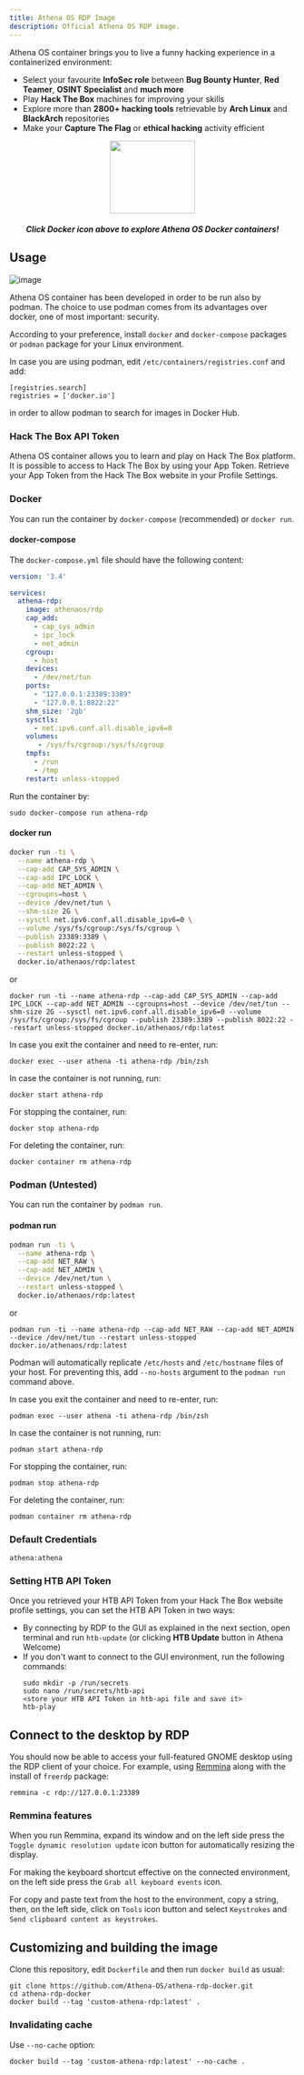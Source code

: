 ```yaml
---
title: Athena OS RDP Image
description: Official Athena OS RDP image.
---
```


Athena OS container brings you to live a funny hacking experience in a containerized environment:

* Select your favourite **InfoSec role** between **Bug Bounty Hunter**, **Red Teamer**, **OSINT Specialist** and **much more**
* Play **Hack The Box** machines for improving your skills
* Explore more than **2800+ hacking tools** retrievable by **Arch Linux** and **BlackArch** repositories
* Make your **Capture The Flag** or **ethical hacking** activity efficient

<p align="center">
  <a href="https://hub.docker.com/u/athenaos"><img src="https://user-images.githubusercontent.com/83867734/224526828-b4f2a470-d539-494d-9ac0-34568a75af3a.png" width="150" height="128" /></a>
</p>
<h5 align="center">
Click Docker icon above to explore Athena OS Docker containers!
</h5>

## Usage

![image](@assets/images/container-motd.png)

Athena OS container has been developed in order to be run also by podman. The choice to use podman comes from its advantages over docker, one of most important: security.

According to your preference, install `docker` and `docker-compose` packages or `podman` package for your Linux environment.

In case you are using podman, edit `/etc/containers/registries.conf` and add:
```
[registries.search]
registries = ['docker.io']
```
in order to allow podman to search for images in Docker Hub.

### Hack The Box API Token

Athena OS container allows you to learn and play on Hack The Box platform. It is possible to access to Hack The Box by using your App Token. Retrieve your App Token from the Hack The Box website in your Profile Settings.

### Docker

You can run the container by `docker-compose` (recommended) or `docker run`.

#### docker-compose

The `docker-compose.yml` file should have the following content:
```yaml
version: '3.4'

services:
  athena-rdp:
    image: athenaos/rdp
    cap_add:
      - cap_sys_admin
      - ipc_lock
      - net_admin
    cgroup:
      - host
    devices:
      - /dev/net/tun
    ports:
      - "127.0.0.1:23389:3389"
      - "127.0.0.1:8022:22"
    shm_size: '2gb'
    sysctls:
      - net.ipv6.conf.all.disable_ipv6=0
    volumes:
       - /sys/fs/cgroup:/sys/fs/cgroup
    tmpfs:
      - /run
      - /tmp
    restart: unless-stopped
```

Run the container by:
```
sudo docker-compose run athena-rdp
```

#### docker run

```bash
docker run -ti \
  --name athena-rdp \
  --cap-add CAP_SYS_ADMIN \
  --cap-add IPC_LOCK \
  --cap-add NET_ADMIN \
  --cgroupns=host \
  --device /dev/net/tun \
  --shm-size 2G \
  --sysctl net.ipv6.conf.all.disable_ipv6=0 \
  --volume /sys/fs/cgroup:/sys/fs/cgroup \
  --publish 23389:3389 \
  --publish 8022:22 \
  --restart unless-stopped \
  docker.io/athenaos/rdp:latest
```
or
```
docker run -ti --name athena-rdp --cap-add CAP_SYS_ADMIN --cap-add IPC_LOCK --cap-add NET_ADMIN --cgroupns=host --device /dev/net/tun --shm-size 2G --sysctl net.ipv6.conf.all.disable_ipv6=0 --volume /sys/fs/cgroup:/sys/fs/cgroup --publish 23389:3389 --publish 8022:22 --restart unless-stopped docker.io/athenaos/rdp:latest
```

In case you exit the container and need to re-enter, run:
```
docker exec --user athena -ti athena-rdp /bin/zsh
```
In case the container is not running, run:
```
docker start athena-rdp
```

For stopping the container, run:
```
docker stop athena-rdp
```

For deleting the container, run:
```
docker container rm athena-rdp
```

### Podman (Untested)

You can run the container by `podman run`.

#### podman run

```bash
podman run -ti \
  --name athena-rdp \
  --cap-add NET_RAW \
  --cap-add NET_ADMIN \
  --device /dev/net/tun \
  --restart unless-stopped \
  docker.io/athenaos/rdp:latest
```
or
```
podman run -ti --name athena-rdp --cap-add NET_RAW --cap-add NET_ADMIN --device /dev/net/tun --restart unless-stopped docker.io/athenaos/rdp:latest
```

Podman will automatically replicate `/etc/hosts` and `/etc/hostname` files of your host. For preventing this, add `--no-hosts` argument to the `podman run` command above.

In case you exit the container and need to re-enter, run:
```
podman exec --user athena -ti athena-rdp /bin/zsh
```
In case the container is not running, run:
```
podman start athena-rdp
```

For stopping the container, run:
```
podman stop athena-rdp
```

For deleting the container, run:
```
podman container rm athena-rdp
```

### Default Credentials

```
athena:athena
```

### Setting HTB API Token

Once you retrieved your HTB API Token from your Hack The Box website profile settings, you can set the HTB API Token in two ways:
* By connecting by RDP to the GUI as explained in the next section, open terminal and run `htb-update` (or clicking **HTB Update** button in Athena Welcome)
* If you don't want to connect to the GUI environment, run the following commands:
  ```
  sudo mkdir -p /run/secrets
  sudo nano /run/secrets/htb-api
  <store your HTB API Token in htb-api file and save it>
  htb-play
  ```
  
## Connect to the desktop by RDP

You should now be able to access your full-featured GNOME desktop using
the RDP client of your choice. For example, using [Remmina](https://remmina.org) along with the install of `freerdp` package:

```
remmina -c rdp://127.0.0.1:23389
```

### Remmina features

When you run Remmina, expand its window and on the left side press the `Toggle dynamic resolution update` icon button for automatically resizing the display.

For making the keyboard shortcut effective on the connected environment, on the left side press the `Grab all keyboard events` icon.

For copy and paste text from the host to the environment, copy a string, then, on the left side, click on `Tools` icon button and select `Keystrokes` and `Send clipboard content as keystrokes`.

## Customizing and building the image

Clone this repository, edit `Dockerfile` and then run `docker build` as usual:

```
git clone https://github.com/Athena-OS/athena-rdp-docker.git
cd athena-rdp-docker
docker build --tag 'custom-athena-rdp:latest' .
```

### Invalidating cache

Use `--no-cache` option:

```
docker build --tag 'custom-athena-rdp:latest' --no-cache .
```

<ImageComponent />
